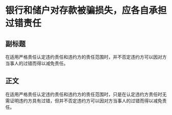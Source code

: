 # 银行和储户对存款被骗损失，应各自承担过错责任
## 副标题
在适用严格责任认定违约责任和违约方的责任范围时，并不否定违约方可以因对方当事人的过错而得以减免责任。
## 正文
在适用严格责任认定违约责任和违约方的责任范围时，只是在认定违约方责任时无需证明违约方具有过错，但并不否定违约方可以因对方当事人的过错而得以减免责任。